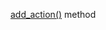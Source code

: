 [add_action()](/docs/toloka-kit/reference/toloka.client.quality_control.QualityControl.add_action) method
